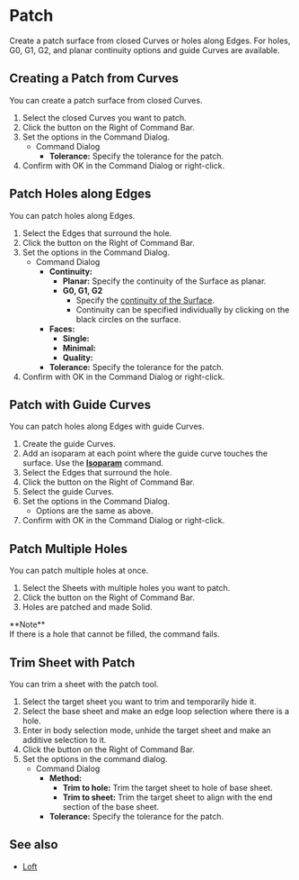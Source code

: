 
# Patch

<Reference shortcut="" command="Patch" button="Right of Command Bar" buttonIcon="button-patch" />

Create a patch surface from closed Curves or holes along Edges. For holes, G0, G1, G2, and planar continuity options and guide Curves are available.

## Creating a Patch from Curves

You can create a patch surface from closed Curves.

1. Select the closed Curves you want to patch.
2. Click the button <ButtonIcon type="button-patch" /> on the Right of Command Bar.
3. Set the options in the Command Dialog.
    - <Kst>Command Dialog</Kst>
        - **Tolerance:** Specify the tolerance for the patch.
4. Confirm with OK in the Command Dialog or right-click.

<VideoPlayer fileName="patch-1"/>

## Patch Holes along Edges

You can patch holes along Edges.

1. Select the Edges that surround the hole.
2. Click the button <ButtonIcon type="button-patch" /> on the Right of Command Bar.
3. Set the options in the Command Dialog.
    - <Kst>Command Dialog</Kst>
        - **Continuity:**
            - **Planar:** Specify the continuity of the Surface as planar.
            - **G0, G1, G2**
                - Specify the [continuity of the Surface](/cad-essentials/continuity-curve-and-surface).
                - Continuity can be specified individually by clicking on the black circles on the surface.
        - **Faces:**
            - **Single:**
            - **Minimal:**
            - **Quality:**
        - **Tolerance:** Specify the tolerance for the patch.
4. Confirm with OK in the Command Dialog or right-click.

<VideoPlayer fileName="patch-2"/>

## Patch with Guide Curves

You can patch holes along Edges with guide Curves.

1. Create the guide Curves.
2. Add an isoparam at each point where the guide curve touches the surface. Use the [**Isoparam**](isoparam) command.
3. Select the Edges that surround the hole.
4. Click the button <ButtonIcon type="button-patch" /> on the Right of Command Bar.
5. Select the guide Curves.
6. Set the options in the Command Dialog.
    - Options are the same as above.
7. Confirm with OK in the Command Dialog or right-click.

<VideoPlayer fileName="patch-3"/>

## Patch Multiple Holes

You can patch multiple holes at once.

1. Select the Sheets with multiple holes you want to patch.
2. Click the button <ButtonIcon type="button-patch" /> on the Right of Command Bar.
3. Holes are patched and made Solid.
<Callout emoji="❗">
**Note**<br />
If there is a hole that cannot be filled, the command fails.
</Callout>

<VideoPlayer fileName="patch-4"/>

## Trim Sheet with Patch 

You can trim a sheet with the patch tool.

1. Select the target sheet you want to trim and temporarily hide it.
2. Select the base sheet and make an edge loop selection where there is a hole.
3. Enter in body selection mode, unhide the target sheet and make an additive selection to it. 
5. Click the button <ButtonIcon type="button-patch"/> on the Right of Command Bar.
6. Set the options in the command dialog. 
    - <Kst>Command Dialog</Kst>
        - **Method:**
            - **Trim to hole:** Trim the target sheet to hole of base sheet.
            - **Trim to sheet:** Trim the target sheet to align with the end section of the base sheet.
        - **Tolerance:** Specify the tolerance for the patch.
        
<VideoPlayer fileName="patch-5"/>

## See also
- [Loft](loft)